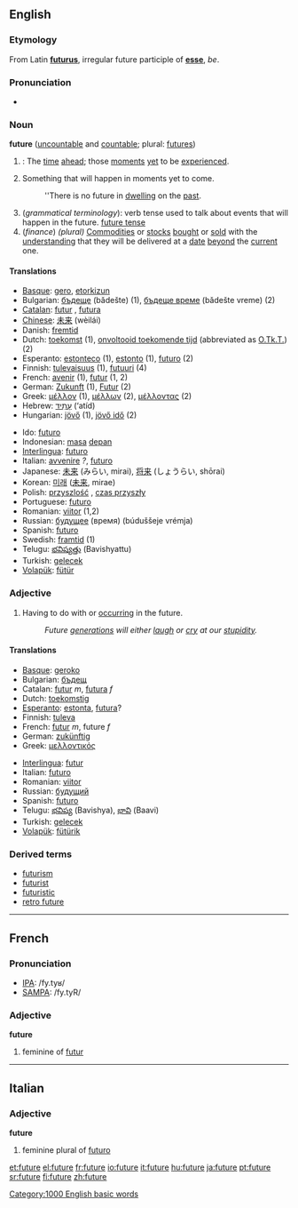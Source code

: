 ==English==
===Etymology===
From Latin '''[[futurus]]''', irregular future participle of '''[[esse]]''', ''be''.

===Pronunciation===
*{{audio|en-us-future.ogg|Audio (US)}}

===Noun===
'''future''' ([[uncountable]] and [[countable]]; plural: [[futures]])

#{{time}}: The [[time]] [[ahead]]; those [[moment]]s [[yet]] to be [[experience]]d.
#Something that will happen in moments yet to come.
#:''There is no future in [[dwelling]] on the [[past]].
#(''grammatical terminology''): verb tense used to talk about events that will happen in the future. [[future tense]]
#(''finance'') ''(plural)'' [[commodities|Commodities]] or [[stocks]] [[bought]] or [[sold]] with the [[understanding]] that they will be delivered at a [[date]] [[beyond]] the [[current]] one.

====Translations====
{{top}}
*[[Basque]]: [[gero]], [[etorkizun]]
*Bulgarian: [[бъдеще]] (bǎdešte) {{n}} (1), [[бъдеще време]] (bǎdešte vreme) {{n}} (2)
*[[Catalan]]: [[futur]] {{m}}, [[futura]] {{f}}
*[[Chinese]]: [[未来]] (wèilái)
*Danish: [[fremtid]] {{c}}
*Dutch: [[toekomst]] {{f}} (1), [[onvoltooid toekomende tijd]] {{m}} (abbreviated as [[O.Tk.T.]]) (2)
*Esperanto: [[estonteco]] (1), [[estonto]] (1), [[futuro]] (2)
*Finnish: [[tulevaisuus]] (1), [[futuuri]] (4)
*French: [[avenir]] {{m}} (1), [[futur]] {{m}} (1, 2)
*German: [[Zukunft]] {{f}} (1), [[Futur]] {{n}} (2)
*Greek: [[μέλλον]] {{n}} (1), [[μέλλων]] {{m}} (2), [[μέλλοντας]] {{m}} (2)
*Hebrew: [[עתיד|עָתִיד]] (‘atíd) {{m}}
*Hungarian: [[jövő]] (1), [[jövő idő]] (2)
{{mid}}
*Ido: [[futuro]]
*Indonesian: [[masa]] [[depan]]
*[[Interlingua]]: [[futuro]]
*Italian: [[avvenire]] ''?'', [[futuro]] {{m}}
*Japanese: [[未来]] (みらい, mirai), [[将来]] (しょうらい, shōrai)
*Korean: [[미래]] ([[未来]], mirae)
*Polish: [[przyszlość]] {{m}}, [[czas przyszły]] {{m}}
*Portuguese: [[futuro]]
*Romanian: [[viitor]] (1,2)
*Russian: [[будущее]] (время) (búduššeje vrémja) {{n}}
*Spanish: [[futuro]] {{m}}
*Swedish: [[framtid]] (1)
*Telugu: [[భవిష్యత్తు]] (Bavishyattu)
*Turkish: [[gelecek]]
*[[Volapük]]: [[fütür]]
{{bottom}}

===Adjective===

# Having to do with or [[occur]]ring in the future.
#:''Future [[generation]]s will either [[laugh]] or [[cry]] at our [[stupidity]].''

====Translations====
{{top}}
*[[Basque]]: [[geroko]]
*Bulgarian: [[бъдещ]]
*Catalan: [[futur]] ''m'', [[futura]] ''f''
*Dutch: [[toekomstig]]
*[[Esperanto]]: [[estonta]], [[futura]]?
*Finnish: [[tuleva]]
*French: [[futur]] ''m'', future ''f''
*German: [[zukünftig]]
*Greek: [[μελλοντικός]]
{{mid}}
*[[Interlingua]]: [[futur]]
*Italian: [[futuro]]
*Romanian: [[viitor]]
*Russian: [[будущий]]
*Spanish: [[futuro]]
*Telugu: [[భవిష్య]] (Bavishya), [[భావి]] (Baavi)
*Turkish: [[gelecek]]
*[[Volapük]]: [[fütürik]]
{{bottom}}

===Derived terms===
*[[futurism]]
*[[futurist]]
*[[futuristic]]
*[[retro future]]

[[Category:1000 English basic words]]

----

==French==

===Pronunciation===
*[[w:IPA|IPA]]: /fy.tyʁ/
*[[w:SAMPA|SAMPA]]: /fy.tyR/

===Adjective===
'''future'''

# feminine of [[futur]]

----

==Italian==
===Adjective===
'''future'''

# feminine plural of [[futuro]]

[[et:future]]
[[el:future]]
[[fr:future]]
[[io:future]]
[[it:future]]
[[hu:future]]
[[ja:future]]
[[pt:future]]
[[sr:future]]
[[fi:future]]
[[zh:future]]
